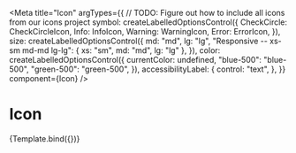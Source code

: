 
<Meta
  title="Icon"
  argTypes={{
    // TODO: Figure out how to include all icons from our icons project
    symbol: createLabelledOptionsControl({
      CheckCircle: CheckCircleIcon,
      Info: InfoIcon,
      Warning: WarningIcon,
      Error: ErrorIcon,
    }),
    size: createLabelledOptionsControl({
      md: "md",
      lg: "lg",
      "Responsive -- xs-sm md-md lg-lg": { xs: "sm", md: "md", lg: "lg" },
    }),
    color: createLabelledOptionsControl({
      currentColor: undefined,
      "blue-500": "blue-500",
      "green-500": "green-500",
    }),
    accessibilityLabel: {
      control: "text",
    },
  }}
  component={Icon}
/>


# Icon

<Canvas>
  <Story
    name="Default"
    args={{
      symbol: CheckCircleIcon,
    }}
  >
    {Template.bind({})}
  </Story>
</Canvas>

<ArgsTable story="Default" />
